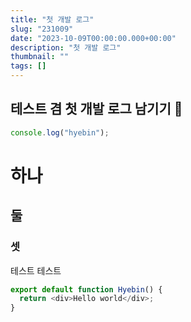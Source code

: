 ```yaml
---
title: "첫 개발 로그"
slug: "231009"
date: "2023-10-09T00:00:00.000+00:00"
description: "첫 개발 로그"
thumbnail: ""
tags: []
---
```


## 테스트 겸 첫 개발 로그 남기기 🐾

```javascript
console.log("hyebin");
```

# 하나

## 둘

### 셋

테스트 테스트

```javascript
export default function Hyebin() {
  return <div>Hello world</div>;
}
```